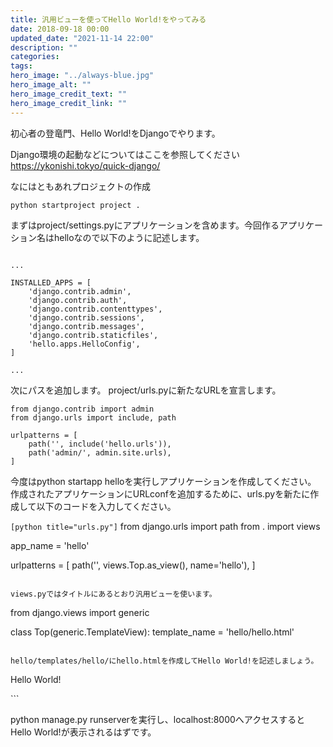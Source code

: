 ```yaml
---
title: 汎用ビューを使ってHello World!をやってみる
date: 2018-09-18 00:00
updated_date: "2021-11-14 22:00"
description: ""
categories:
tags:
hero_image: "../always-blue.jpg"
hero_image_alt: ""
hero_image_credit_text: ""
hero_image_credit_link: ""
---
```

初心者の登竜門、Hello World!をDjangoでやります。

Django環境の起動などについてはここを参照してください
https://ykonishi.tokyo/quick-django/

なにはともあれプロジェクトの作成

```
python startproject project .
```

まずはproject/settings.pyにアプリケーションを含めます。今回作るアプリケーション名はhelloなので以下のように記述します。
```

...

INSTALLED_APPS = [
    'django.contrib.admin',
    'django.contrib.auth',
    'django.contrib.contenttypes',
    'django.contrib.sessions',
    'django.contrib.messages',
    'django.contrib.staticfiles',
    'hello.apps.HelloConfig',
]

...

```

次にパスを追加します。
project/urls.pyに新たなURLを宣言します。

```
from django.contrib import admin
from django.urls import include, path

urlpatterns = [
    path('', include('hello.urls')),
    path('admin/', admin.site.urls),
]
```

今度はpython startapp helloを実行しアプリケーションを作成してください。
作成されたアプリケーションにURLconfを追加するために、urls.pyを新たに作成して以下のコードを入力してください。

```[python title="urls.py"]```
from django.urls import path
from . import views

app_name = 'hello'

urlpatterns = [
    path('', views.Top.as_view(), name='hello'),
]
```

views.pyではタイトルにあるとおり汎用ビューを使います。

```
from django.views import generic

class Top(generic.TemplateView):
template_name = 'hello/hello.html'
```

hello/templates/hello/にhello.htmlを作成してHello World!を記述しましょう。

```
<p>Hello World!</p>
```

python manage.py runserverを実行し、localhost:8000へアクセスするとHello World!が表示されるはずです。